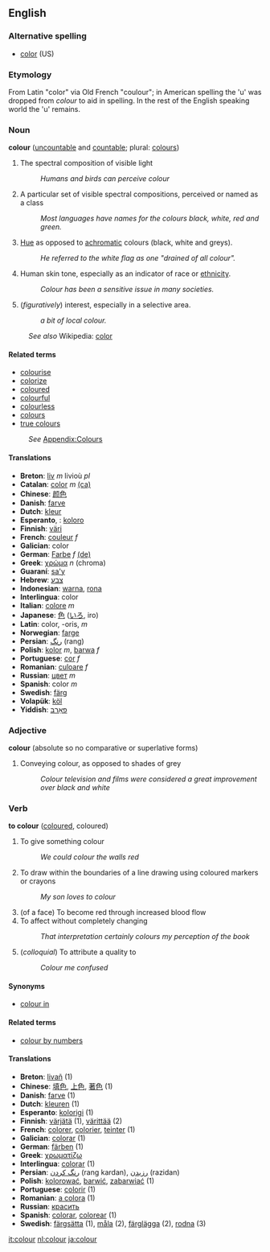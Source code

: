 {{UndecidedBeer}}
==English==
=== Alternative spelling ===
*[[color]] (US)

=== Etymology ===
From Latin "color" via Old French "coulour"; in American spelling the
'u' was dropped from ''colour'' to aid in spelling. In the rest of the English speaking world the 'u' remains.

=== Noun ===
'''colour''' ([[uncountable]] and [[countable]]; plural: [[colours]])

# The spectral composition of visible light
#: ''Humans and birds can perceive colour''
# A particular set of visible spectral compositions, perceived or named as a class
#: ''Most languages have names for the colours black, white, red and green.''
# [[Hue]] as opposed to [[achromatic]] colours (black, white and greys).
#: ''He referred to the white flag as one "drained of all colour".''
# Human skin tone, especially as an indicator of race or [[ethnicity]].
#: ''Colour has been a sensitive issue in many societies.''
# (''figuratively'') interest, especially in a selective area.
#:''a bit of local colour.''

:''See also'' Wikipedia: [[w:color|color]]

==== Related terms ====
* [[colourise]]
* [[colorize]]<!-- you might expect only ou and s go together but this is just as common! -->
* [[coloured]]
* [[colourful]]
* [[colourless]]
* [[colours]]
* [[true colours]]
:''See'' [[Wiktionary_Appendix:Colours|Appendix:Colours]]

==== Translations ====
*'''Breton''': [[liv]] ''m'' livioù ''pl''
*'''Catalan''': [[color]] ''m'' [[:ca:color|(ca)]]
*'''Chinese''': [[颜色]]
*'''Danish''': [[farve]]
*'''Dutch''': [[kleur]]
*'''Esperanto''', {{io}}: [[koloro]]
*'''Finnish''': [[väri]]
*'''French''': [[couleur]] ''f''
*'''Galician''': color 
*'''German''': [[Farbe]] ''f'' [[:de:Farbe|(de)]]
*'''Greek''': [[χρώμα]] ''n'' (chroma)
*'''Guaraní''': [[sa'y]]
*'''Hebrew''': [[צבע]]
*'''Indonesian''': [[warna]], [[rona]]
*'''Interlingua''': color
*'''Italian''': [[colore]] ''m''
*'''Japanese''': [[色]] ([[いろ]], iro)
*'''Latin''': color, -oris, ''m''
*'''Norwegian''': [[farge]]
*'''Persian''': [[رنگ]] (rang)
*'''Polish''': [[kolor]] ''m'', [[barwa]] ''f''
*'''Portuguese''': [[cor]] ''f''
*'''Romanian''': [[culoare]] ''f''
*'''Russian''': [[цвет]] ''m''
*'''Spanish''': color ''m''
*'''Swedish''': [[färg]]
*'''Volapük''': [[köl]]
*'''Yiddish''': [[פאַרבּ]]

=== Adjective ===
'''colour''' (absolute so no comparative or superlative forms)

# Conveying colour, as opposed to shades of grey
#: ''Colour television and films were considered a great improvement over black and white''

=== Verb ===
'''to colour''' ([[coloured]], coloured)

# To give something colour
#: ''We could colour the walls red''
# To draw within the boundaries of a line drawing using coloured markers or crayons
#: ''My son loves to colour''
# (of a face) To become red through increased blood flow
# To affect without completely changing
#: ''That interpretation certainly colours my perception of the book''
# (''colloquial'') To attribute a quality to
#: ''Colour me confused''

====Synonyms====
*[[colour in]]

====Related terms====
*[[colour by numbers]]

====Translations====
*'''Breton''': [[livañ]] (1)
*'''Chinese''': [[填色]], [[上色]], [[著色]] (1)
*'''Danish''': [[farve]] (1)
*'''Dutch''': [[kleuren]] (1)
*'''Esperanto''': [[kolorigi]] (1)
*'''Finnish''': [[värjätä]] (1), [[värittää]] (2)
*'''French''': [[colorer]], [[colorier]], [[teinter]] (1)
*'''Galician''': [[colorar]] (1)
*'''German''': [[färben]] (1)
*'''Greek''': [[χρωματίζω]]
*'''Interlingua''': [[colorar]] (1)
*'''Persian''': [[رنگ كردن]] (rang kardan), [[رزیدن]] (razidan) 
*'''Polish''': [[kolorować]], [[barwić]], [[zabarwiać]] (1)
*'''Portuguese''': [[colorir]] (1)
*'''Romanian''': [[a colora]] (1)
*'''Russian''': [[красить]]
*'''Spanish''': [[colorar]], [[colorear]] (1)
*'''Swedish''': [[färgsätta]] (1), [[måla]] (2), [[färglägga]] (2), [[rodna]] (3)

[[it:colour]]
[[nl:colour]]
[[ja:colour]]